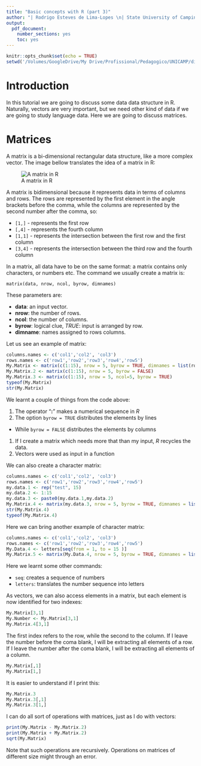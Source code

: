 ```yaml
---
title: "Basic concepts with R (part 3)"
author: "| Rodrigo Esteves de Lima-Lopes \n| State University of Campinas \n| rll307@unicamp.br\n"
output: 
  pdf_document:
    number_sections: yes
    toc: yes
---
```


```r
knitr::opts_chunk$set(echo = TRUE)
setwd('/Volumes/GoogleDrive/My Drive/Profissional/Pedagogico/UNICAMP/disciplinas/pos/R/lp192_2021/IntroToRforLinguistics02/Module_1/2_Basic_notions/')
```

# Introduction

In this tutorial we are going to discuss some data data structure in R. Naturally, vectors are very important, but we need other kind of data if we are going to study language data. Here we are going to discuss matrices. 

# Matrices

A matrix is a bi-dimensional  rectangular data structure, like a more complex vector. The image bellow translates the idea of a matrix in R: 

![A matrix in R](./images/matrix1.png)

A matrix is bidimensional because it represents data in terms of columns and rows. The rows are represented by the first element in the angle brackets before the comma, while the columns are represented by the second number after the comma, so:

- `[1,]` - represents the first row
- `[,4]` - represents the fourth column
- `[1,1]` - represents the intersection between the first row and the first column
- `[3,4]` - represents the intersection between the third row and the fourth column


In a matrix, all data have to be on the same format: a matrix contains only characters, or numbers etc. The command we usually create a matrix is:

`matrix(data, nrow, ncol, byrow, dimnames)`

These parameters are:

- **data**: an input vector.
- **nrow**: the number of rows.
- **ncol**: the number of columns.
- **byrow**: logical clue, *TRUE*: input   is arranged by row.
- **dimname**:   names assigned to rows columns.

Let us see an example of matrix:

```r
columns.names <- c('col1','col2', 'col3')
rows.names <- c('row1','row2','row3','row4','row5')
My.Matrix <- matrix(c(1:15), nrow = 5, byrow = TRUE, dimnames = list(rows.names, columns.names))
My.Matrix.2 <- matrix(c(1:15), nrow = 5, byrow = FALSE)
My.Matrix.3 <- matrix(c(1:15), nrow = 5, ncol=5, byrow = TRUE)
typeof(My.Matrix)
str(My.Matrix)
```

We learnt a couple of things from the code above:

1. The operator "**:**" makes a numerical sequence in *R*
1. The option `byrow = TRUE` distributes the elements by lines
  - While `byrow = FALSE` distributes the elements by columns
1. If I create a matrix which needs more that than my input, *R* recycles the data.
1. Vectors were used as input in a function

We can also create a character matrix:

```r
columns.names <- c('col1','col2', 'col3')
rows.names <- c('row1','row2','row3','row4','row5')
my.data.1 <- rep("test", 15)
my.data.2 <- 1:15
my.data.3 <- paste0(my.data.1,my.data.2)
My.Matrix.4 <- matrix(my.data.3, nrow = 5, byrow = TRUE, dimnames = list(rows.names, columns.names))
str(My.Matrix.4)
typeof(My.Matrix.4)
```

Here we can bring another example of character matrix:

```r
columns.names <- c('col1','col2', 'col3')
rows.names <- c('row1','row2','row3','row4','row5')
My.Data.4 <- letters[seq(from = 1, to = 15 )]
My.Matrix.5 <- matrix(My.Data.4, nrow = 5, byrow = TRUE, dimnames = list(rows.names, columns.names))
```

Here we learnt some other commands:

- `seq`: creates a sequence of numbers
- `letters`: translates the number sequence into letters

As vectors, we can also access elements in a matrix, but each element is now identified for two indexes:

```r
My.Matrix[3,1]
My.Number <- My.Matrix[3,1]
My.Matrix.4[3,1]
```

The first index refers to the row, while the second to the column. If I leave the number before the coma blank, I will be extracting all elements of a row. If I leave the number after the coma blank, I will be extracting all elements of a column. 

```r
My.Matrix[,1]
My.Matrix[1,]
```

It is easier to understand if I print this:

```r
My.Matrix.3
My.Matrix.3[,1]
My.Matrix.3[1,]
```

I can do all sort of operations with matrices, just as I do with vectors:

```r
print(My.Matrix - My.Matrix.2)
print(My.Matrix + My.Matrix.2)
sqrt(My.Matrix)
```

Note that such operations are recursively. Operations on matrices of different size might through an error.




































